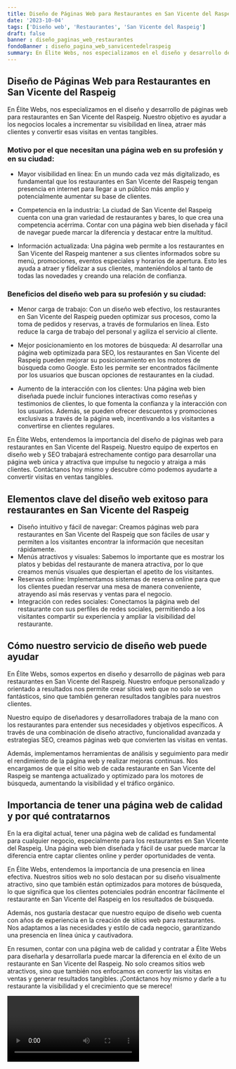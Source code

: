 ```yaml
---
title: Diseño de Páginas Web para Restaurantes en San Vicente del Raspeig
date: '2023-10-04'
tags: ['Diseño web', 'Restaurantes', 'San Vicente del Raspeig']
draft: false
banner : diseño_paginas_web_restaurantes
fondoBanner : diseño_pagina_web_sanvicentedelraspeig
summary: En Élite Webs, nos especializamos en el diseño y desarrollo de páginas web para restaurantes en San Vicente del Raspeig. Nuestro objetivo es ayudar a los negocios locales a incrementar su visibilidad en línea, atraer más clientes y convertir esas visitas en ventas tangibles.
---
```


## Diseño de Páginas Web para Restaurantes en San Vicente del Raspeig

En Élite Webs, nos especializamos en el diseño y desarrollo de páginas web para restaurantes en San Vicente del Raspeig. Nuestro objetivo es ayudar a los negocios locales a incrementar su visibilidad en línea, atraer más clientes y convertir esas visitas en ventas tangibles.

### Motivo por el que necesitan una página web en su profesión y en su ciudad:

- Mayor visibilidad en línea: En un mundo cada vez más digitalizado, es fundamental que los restaurantes en San Vicente del Raspeig tengan presencia en internet para llegar a un público más amplio y potencialmente aumentar su base de clientes.

- Competencia en la industria: La ciudad de San Vicente del Raspeig cuenta con una gran variedad de restaurantes y bares, lo que crea una competencia acérrima. Contar con una página web bien diseñada y fácil de navegar puede marcar la diferencia y destacar entre la multitud.

- Información actualizada: Una página web permite a los restaurantes en San Vicente del Raspeig mantener a sus clientes informados sobre su menú, promociones, eventos especiales y horarios de apertura. Esto les ayuda a atraer y fidelizar a sus clientes, manteniéndolos al tanto de todas las novedades y creando una relación de confianza.

### Beneficios del diseño web para su profesión y su ciudad:

- Menor carga de trabajo: Con un diseño web efectivo, los restaurantes en San Vicente del Raspeig pueden optimizar sus procesos, como la toma de pedidos y reservas, a través de formularios en línea. Esto reduce la carga de trabajo del personal y agiliza el servicio al cliente.

- Mejor posicionamiento en los motores de búsqueda: Al desarrollar una página web optimizada para SEO, los restaurantes en San Vicente del Raspeig pueden mejorar su posicionamiento en los motores de búsqueda como Google. Esto les permite ser encontrados fácilmente por los usuarios que buscan opciones de restaurantes en la ciudad.

- Aumento de la interacción con los clientes: Una página web bien diseñada puede incluir funciones interactivas como reseñas y testimonios de clientes, lo que fomenta la confianza y la interacción con los usuarios. Además, se pueden ofrecer descuentos y promociones exclusivas a través de la página web, incentivando a los visitantes a convertirse en clientes regulares.

En Élite Webs, entendemos la importancia del diseño de páginas web para restaurantes en San Vicente del Raspeig. Nuestro equipo de expertos en diseño web y SEO trabajará estrechamente contigo para desarrollar una página web única y atractiva que impulse tu negocio y atraiga a más clientes. Contáctanos hoy mismo y descubre cómo podemos ayudarte a convertir visitas en ventas tangibles.

<GifSeo />

<Cta />

## Elementos clave del diseño web exitoso para restaurantes en San Vicente del Raspeig

- Diseño intuitivo y fácil de navegar: Creamos páginas web para restaurantes en San Vicente del Raspeig que son fáciles de usar y permiten a los visitantes encontrar la información que necesitan rápidamente.
- Menús atractivos y visuales: Sabemos lo importante que es mostrar los platos y bebidas del restaurante de manera atractiva, por lo que creamos menús visuales que despiertan el apetito de los visitantes.
- Reservas online: Implementamos sistemas de reserva online para que los clientes puedan reservar una mesa de manera conveniente, atrayendo así más reservas y ventas para el negocio.
- Integración con redes sociales: Conectamos la página web del restaurante con sus perfiles de redes sociales, permitiendo a los visitantes compartir su experiencia y ampliar la visibilidad del restaurante.

## Cómo nuestro servicio de diseño web puede ayudar

En Élite Webs, somos expertos en diseño y desarrollo de páginas web para restaurantes en San Vicente del Raspeig. Nuestro enfoque personalizado y orientado a resultados nos permite crear sitios web que no solo se ven fantásticos, sino que también generan resultados tangibles para nuestros clientes.

Nuestro equipo de diseñadores y desarrolladores trabaja de la mano con los restaurantes para entender sus necesidades y objetivos específicos. A través de una combinación de diseño atractivo, funcionalidad avanzada y estrategias SEO, creamos páginas web que convierten las visitas en ventas.

Además, implementamos herramientas de análisis y seguimiento para medir el rendimiento de la página web y realizar mejoras continuas. Nos encargamos de que el sitio web de cada restaurante en San Vicente del Raspeig se mantenga actualizado y optimizado para los motores de búsqueda, aumentando la visibilidad y el tráfico orgánico.

## Importancia de tener una página web de calidad y por qué contratarnos

En la era digital actual, tener una página web de calidad es fundamental para cualquier negocio, especialmente para los restaurantes en San Vicente del Raspeig. Una página web bien diseñada y fácil de usar puede marcar la diferencia entre captar clientes online y perder oportunidades de venta.

En Élite Webs, entendemos la importancia de una presencia en línea efectiva. Nuestros sitios web no solo destacan por su diseño visualmente atractivo, sino que también están optimizados para motores de búsqueda, lo que significa que los clientes potenciales podrán encontrar fácilmente el restaurante en San Vicente del Raspeig en los resultados de búsqueda.

Además, nos gustaría destacar que nuestro equipo de diseño web cuenta con años de experiencia en la creación de sitios web para restaurantes. Nos adaptamos a las necesidades y estilo de cada negocio, garantizando una presencia en línea única y cautivadora.

En resumen, contar con una página web de calidad y contratar a Élite Webs para diseñarla y desarrollarla puede marcar la diferencia en el éxito de un restaurante en San Vicente del Raspeig. No solo creamos sitios web atractivos, sino que también nos enfocamos en convertir las visitas en ventas y generar resultados tangibles. ¡Contáctanos hoy mismo y darle a tu restaurante la visibilidad y el crecimiento que se merece!

<Video />

<CtaBot job='Restaurantes' city='San Vicente del Raspeig'/>

<Gmaps query='San Vicente del Raspeig+españa+maps' />